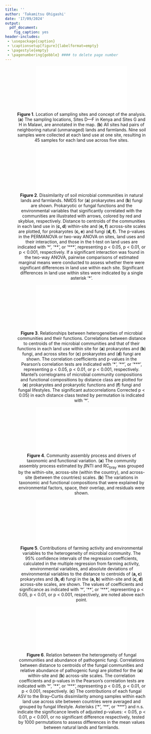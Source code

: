 ```yaml
---
title: ''
author: 'Takamitsu Ohigashi'
date: '17/09/2024'
output:
  pdf_document:
    fig_caption: yes
header-includes:
 - \usepackage{caption}
 - \captionsetup[figure]{labelformat=empty}
 - \pagestyle{empty}
 - \pagenumbering{gobble} #### to delete page number
---
```



<center>

![**Figure 1**\. Location of sampling sites and concept of the analysis. (**a**) The sampling locations, Sites D—F in Kenya and Sites G and H in Malawi, are annotated in the map. (**b**) All sites had pairs of neighboring natural (unmanaged) lands and farmlands. Nine soil samples were collected at each land use at one site, resulting in 45 samples for each land use across five sites.](FigMain_out/FigM_concept_via.upload.pdf)

</center>

\clearpage


<center>

![**Figure 2**\. Dissimilarity of soil microbial communities in natural lands and farmlands. NMDS for (**a**) prokaryotes and (**b**) fungi are shown. Prokaryotic or fungal functions and the environmental variables that significantly correlated with the communities are illustrated with arrows, colored by red and skyblue, respectively. Distance to centroids of the communities in each land use in (**c, d**) within-site and (**e, f**) across-site scales are plotted, for prokaryotes (**c, e**) and fungi (**d, f**). The p-values in the PERMANOVA or two-way ANOVA on sites, land uses and their interaction, and those in the t-test on land uses are indicated with '\*', '\*\*', or '\*\*\*', representing p \< 0.05, p \< 0.01, or p \< 0.001, respectively. If a significant interaction was found in the two-way ANOVA, pairwise comparisons of estimated marginal means were conducted to assess whether there were significant differences in land use within each site. Significant differences in land use within sites were indicated by a single asterisk '\*'.](FigMain_out/FigM_NMDS_dis.cen.pdf)

</center>

\clearpage

<center>

![**Figure 3**\. Relationships between heterogeneities of microbial communities and their functions. Correlations between distance to centroids of the microbial communities and that of their functions in each land use within site for (**a**) prokaryotes and (**b**) fungi, and across sites for (**c**) prokaryotes and (**d**) fungi are shown. The correlation coefficients and p-values in the Pearson's correlation tests are indicated with '\*', '\*\*', or '\*\*\*', representing p \< 0.05, p \< 0.01, or p \< 0.001, respectively. Mantel's correlograms of microbial community compositions and functional compositions by distance class are plotted for (**e**) prokaryotes and prokaryotic functions and (**f**) fungi and fungal lifestyles. The significant autocorrelations Corrected p \< 0.05) in each distance class tested by permutation is indicated with '\*'.](FigMain_out/FigM_cor.taxafunchetero_Mantel.pdf)

</center>

\clearpage

<center>

![**Figure 4**\. Community assembly process and drivers of taxonomic and functional variation. (**a**) The community assembly process estimated by $\beta$NTI and RC~bray~ was grouped by the within-site, across-site (within the country), and across-site (between the countries) scales. (**b**) The variations in taxonomic and functional compositions that were explained by environmental factors, space, their overlap, and residuals were shown.](FigMain_out/FigM_assemblyprocess.varpart.pdf)

</center>

<center>

![**Figure 5**\. Contributions of farming activity and environmental variables to the heterogeneity of microbial community. The 95% confidence intervals of the regression coefficients, calculated in the multiple regression from farming activity, environmental variables, and absolute deviations of environmental variables to the distance to centroids of (**a, c**) prokaryotes and (**b, d**) fungi in the (**a, b**) within-site and (**c, d**) across-site scales, are shown. The values of coefficients and significance as indicated with '\*', '\*\*', or '\*\*\*', representing p \< 0.05, p \< 0.01, or p \< 0.001, respectively, are noted above each point.](FigMain_out/FigM_multireg.pdf)

</center>

\clearpage

<center>

![**Figure 6**\. Relation between the heterogeneity of fungal communities and abundance of pathogenic fungi. Correlations between distance to centroids of the fungal communities and relative abundance of pathogenic fungi are plotted for the (**a**) within-site and (**b**) across-site scales. The correlation coefficients and p-values in the Pearson's correlation tests are indicated with '\*', '\*\*', or '\*\*\*', representing p \< 0.05, p \< 0.01, or p \< 0.001, respectively. (**c**) The contributions of each fungal ASV to the Bray--Curtis dissimilarity among samples within each land use across site between countries were averaged and grouped by fungal lifestyle. Asterisks ('\*', '\*\*', or '\*\*\*') and n.s. indicate the significance levels of adjusted p-values: \< 0.05, p \< 0.01, p \< 0.001, or no significant difference respectively, tested by 1000 permutations to assess differences in the mean values between natural lands and farmlands.](FigMain_out/FigM_cor.fungihetero.patho_contrib.hetero.pdf)

</center>
